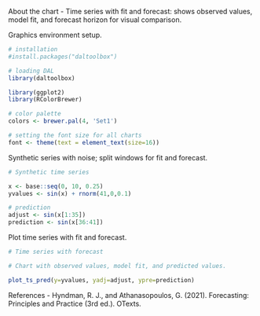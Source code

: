 About the chart
- Time series with fit and forecast: shows observed values, model fit, and forecast horizon for visual comparison.

Graphics environment setup.
```r
# installation 
#install.packages("daltoolbox")

# loading DAL
library(daltoolbox) 
```

```r
library(ggplot2)
library(RColorBrewer)

# color palette
colors <- brewer.pal(4, 'Set1')

# setting the font size for all charts
font <- theme(text = element_text(size=16))
```

Synthetic series with noise; split windows for fit and forecast.
```r
# Synthetic time series

x <- base::seq(0, 10, 0.25)
yvalues <- sin(x) + rnorm(41,0,0.1)
```

```r

# prediction
adjust <- sin(x[1:35])
prediction <- sin(x[36:41])
```

Plot time series with fit and forecast.
```r
# Time series with forecast

# Chart with observed values, model fit, and predicted values. 

plot_ts_pred(y=yvalues, yadj=adjust, ypre=prediction)
```

References
- Hyndman, R. J., and Athanasopoulos, G. (2021). Forecasting: Principles and Practice (3rd ed.). OTexts.
